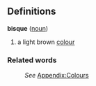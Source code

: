 ==Definitions==
;'''bisque''' ([[noun]])
#a light brown [[color|colour]]
===Related words===
:''See'' [[Wiktionary_Appendix:Colours|Appendix:Colours]]